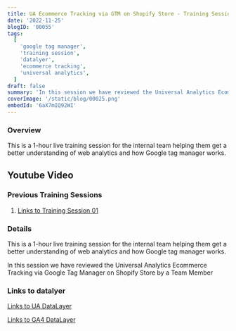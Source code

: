 ```yaml
---
title: UA Ecommerce Tracking via GTM on Shopify Store - Training Session 002
date: '2022-11-25'
blogID: '00055'
tags:
  [
    'google tag manager',
    'training session',
    'datalyer',
    'ecommerce tracking',
    'universal analytics',
  ]
draft: false
summary: 'In this session we have reviewed the Universal Analytics Ecommerce Tracking via Google Tag Manager on Shopify Store by a Team Member'
coverImage: '/static/blog/00025.png'
embedId: '6aX7mIQ92WI'
---
```



<TOCInline toc={props.toc} exclude="Overview" toHeading={3} />

### Overview

This is a 1-hour live training session for the internal team helping them get a better understanding of web analytics and how Google tag manager works.

## Youtube Video

<YoutubeEmbed embedId="6aX7mIQ92WI" />

### Previous Training Sessions

1. [Links to Training Session 01](https://shahzadaalihassan.com/blog/google-tag-manager/training-session-001)

### Details

This is a 1-hour live training session for the internal team helping them get a better understanding of web analytics and how Google tag manager works.

In this session we have reviewed the Universal Analytics Ecommerce Tracking via Google Tag Manager on Shopify Store by a Team Member

### Links to datalyer

[Links to UA DataLayer](https://developers.google.com/analytics/devguides/collection/ua/gtm/enhanced-ecommerce)

[Links to GA4 DataLayer](https://developers.google.com/analytics/devguides/collection/ga4/ecommerce?client_type=gtm)

